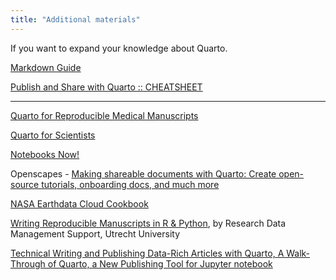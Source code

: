 ```yaml
---
title: "Additional materials"
---
```


If you want to expand your knowledge about Quarto.

[Markdown Guide](https://www.markdownguide.org/)

[Publish and Share with Quarto :: CHEATSHEET](https://rstudio.github.io/cheatsheets/quarto.pdf)

---

[Quarto for Reproducible Medical Manuscripts](https://quarto.org/docs/blog/posts/2024-04-01-manuscripts-rmedicine/)


[Quarto for Scientists](https://qmd4sci.njtierney.com/)


[Notebooks Now!](https://agu.curve.space/)


Openscapes - [Making shareable documents with Quarto: Create open-source tutorials, onboarding docs, and much more](https://openscapes.github.io/quarto-website-tutorial/)

[NASA Earthdata Cloud Cookbook](https://nasa-openscapes.github.io/earthdata-cloud-cookbook/)

[Writing Reproducible Manuscripts in R & Python](https://utrechtuniversity.github.io/workshop-reproducible-manuscripts/), by Research Data Management Support, Utrecht University


[Technical Writing and Publishing Data-Rich Articles with Quarto, A Walk-Through of Quarto, a New Publishing Tool for Jupyter notebook](https://gael-close.github.io/posts/2209-tech-writing/2209-tech-writing.html)
